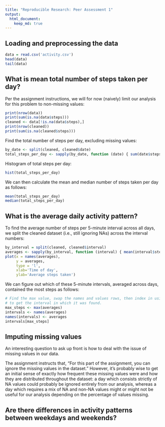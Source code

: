 ```yaml
---
title: "Reproducible Research: Peer Assessment 1"
output: 
  html_document:
    keep_md: true
---
```



## Loading and preprocessing the data

```R
data = read.csv('activity.csv')
head(data)
tail(data)
```


## What is mean total number of steps taken per day?

Per the assignment instructions, we will for now (naively) limit our analysis for this
problem to non-missing values:

```R
print(nrow(data))
print(sum(is.na(data$steps)))
cleaned <- data[!is.na(data$steps),]
print(nrow(cleaned))
print(sum(is.na(cleaned$steps)))
```

Find the total number of steps per day, excluding missing values:

```R
by_date <- split(cleaned, cleaned$date)
total_steps_per_day <- sapply(by_date, function (date) { sum(date$steps) })
```

Histogram of total steps per day:

```R
hist(total_steps_per_day)
```

We can then calculate the mean and median number of steps taken per day as follows:

```R
mean(total_steps_per_day)
median(total_steps_per_day)
```


## What is the average daily activity pattern?

To find the average number of steps per 5-minute interval across all days, we split the
cleaned dataset (i.e., still ignoring NAs) across the interval numbers:

```R
by_interval = split(cleaned, cleaned$interval)
averages <- sapply(by_interval, function (interval) { mean(interval$steps) })
plot(x = names(averages),
     y = averages,
     type = 'l',
     xlab='Time of day',
     ylab='Average steps taken')
```

We can figure out which of these 5-minute intervals, averaged across days, contained the
most steps as follows:

```R
# Find the max value, swap the names and values rows, then index in using that max value
# to get the interval in which it was found.
max_steps <- max(averages)
intervals <- names(averages)
names(intervals) <- averages
intervals[max_steps]
```


## Imputing missing values

An interesting question to ask up front is how to deal with the issue of missing values in our data.

The assignment instructs that, "For this part of the assignment, you can ignore the missing values in the dataset."  However, it's probably wise to get an initial sense of exactly how frequent these missing values were and how they are distributed throughout the dataset:  a day which consists strictly of NA values could probably be ignored entirely from our analysis, whereas a day which requires a mix of NA and non-NA values might or might not be useful for our analysis depending on the percentage of values missing.


## Are there differences in activity patterns between weekdays and weekends?
